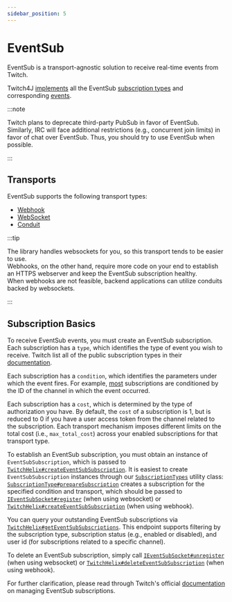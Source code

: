 ```yaml
---
sidebar_position: 5
---
```


# EventSub

EventSub is a transport-agnostic solution to receive real-time events from Twitch.

Twitch4J [implements](https://twitch4j.github.io/javadoc/com/github/twitch4j/eventsub/subscriptions/SubscriptionTypes.html) all the EventSub [subscription types](https://dev.twitch.tv/docs/eventsub/eventsub-subscription-types/)
and corresponding [events](https://dev.twitch.tv/docs/eventsub/eventsub-reference/#events).

:::note

Twitch plans to deprecate third-party PubSub in favor of EventSub.
Similarly, IRC will face additional restrictions (e.g., concurrent join limits) in favor of chat over EventSub.
Thus, you should try to use EventSub when possible.

:::

## Transports

EventSub supports the following transport types:

* [Webhook](./webhook)
* [WebSocket](./websocket)
* [Conduit](./conduit)

:::tip

The library handles websockets for you, so this transport tends to be easier to use.<br/>
Webhooks, on the other hand, require more code on your end to establish an HTTPS webserver and keep the EventSub subscription healthy.<br/>
When webhooks are not feasible, backend applications can utilize conduits backed by websockets.

:::

## Subscription Basics

To receive EventSub events, you must create an EventSub subscription.
Each subscription has a `type`, which identifies the type of event you wish to receive.
Twitch list all of the public subscription types in their [documentation](https://dev.twitch.tv/docs/eventsub/eventsub-subscription-types/).

Each subscription has a `condition`, which identifies the parameters under which the event fires.
For example, [most](https://twitch4j.github.io/javadoc/com/github/twitch4j/eventsub/condition/ChannelEventSubCondition.html) subscriptions are conditioned by the ID of the channel in which the event occurred.

Each subscription has a `cost`, which is determined by the type of authorization you have.
By default, the `cost` of a subscription is 1, but is reduced to 0 if you have a user access token from the channel related to the subscription.
Each transport mechanism imposes different limits on the total cost (i.e., `max_total_cost`) across your enabled subscriptions for that transport type.

To establish an EventSub subscription, you must obtain an instance of `EventSubSubscription`, which is passed to [`TwitchHelix#createEventSubSubscription`](https://twitch4j.github.io/javadoc/com/github/twitch4j/helix/TwitchHelix.html#createEventSubSubscription(java.lang.String,com.github.twitch4j.eventsub.EventSubSubscription)).
It is easiest to create `EventSubSubscription` instances through our [`SubscriptionTypes`](https://twitch4j.github.io/javadoc/com/github/twitch4j/eventsub/subscriptions/SubscriptionTypes.html) utility class: [`SubscriptionType#prepareSubscription`](https://twitch4j.github.io/javadoc/com/github/twitch4j/eventsub/subscriptions/SubscriptionType.html#prepareSubscription(java.util.function.Function,com.github.twitch4j.eventsub.EventSubTransport)) creates a subscription for the specified condition and transport, which should be passed to [`IEventSubSocket#register`](https://twitch4j.github.io/javadoc/com/github/twitch4j/eventsub/socket/IEventSubSocket.html#register(com.github.twitch4j.eventsub.EventSubSubscription)) (when using websocket) or [`TwitchHelix#createEventSubSubscription`](https://twitch4j.github.io/javadoc/com/github/twitch4j/helix/TwitchHelix.html#createEventSubSubscription(java.lang.String,com.github.twitch4j.eventsub.EventSubSubscription)) (when using webhook).

You can query your outstanding EventSub subscriptions via [`TwitchHelix#getEventSubSubscriptions`](https://twitch4j.github.io/javadoc/com/github/twitch4j/helix/TwitchHelix.html#getEventSubSubscriptions(java.lang.String,com.github.twitch4j.eventsub.EventSubSubscriptionStatus,com.github.twitch4j.eventsub.subscriptions.SubscriptionType,java.lang.String,java.lang.String,java.lang.Integer)). This endpoint supports filtering by the subscription type, subscription status (e.g., enabled or disabled), and user id (for subscriptions related to a specific channel).

To delete an EventSub subscription, simply call [`IEventSubSocket#unregister`](https://twitch4j.github.io/javadoc/com/github/twitch4j/eventsub/socket/IEventSubSocket.html#unregister(com.github.twitch4j.eventsub.EventSubSubscription)) (when using websocket) or [`TwitchHelix#deleteEventSubSubscription`](https://twitch4j.github.io/javadoc/com/github/twitch4j/helix/TwitchHelix.html#getEventSubSubscriptions(java.lang.String,com.github.twitch4j.eventsub.EventSubSubscriptionStatus,com.github.twitch4j.eventsub.subscriptions.SubscriptionType,java.lang.String,java.lang.String,java.lang.Integer)) (when using webhook).

For further clarification, please read through Twitch's official [documentation](https://dev.twitch.tv/docs/eventsub/manage-subscriptions/) on managing EventSub subscriptions.
